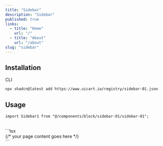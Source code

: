 ```yaml
---
title: "Sidebar"
description: "Sidebar"
published: true
links:
  - title: "Home"
    url: "/"
  - title: "About"
    url: "/about"
slug: "sidebar"
---
```


## Installation

<ComponentPreview name="sidebar-01" />

<Tabs defaultValue="cli">

<TabsList>
  <TabsTrigger value="cli">CLI</TabsTrigger>
</TabsList>

<TabsContent value="cli">

```bash
npx shadcn@latest add https://www.uicart.io/registry/sidebar-01.json
```

</TabsContent>

</Tabs>

## Usage

```tsx
import Sidebar1 from "@/components/block/sidebar-01/sidebar-01";
```

<br />
```tsx
<div className="flex gap-2">
  <Sidebar1 />
  <main className="flex w-full justify-center text-5xl flex-col">
    {/* your page content goes here */}
  </main>
</div>
```
